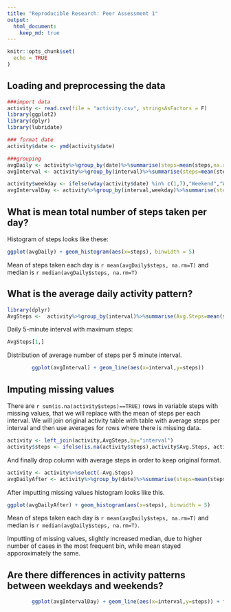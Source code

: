```yaml
---
title: "Reproducible Research: Peer Assessment 1"
output: 
  html_document:
    keep_md: true
---
```


```r
knitr::opts_chunk$set(
  echo = TRUE
)
```
## Loading and preprocessing the data

```r
###import data
activity <- read.csv(file = "activity.csv", stringsAsFactors = F)
library(ggplot2)
library(dplyr)
library(lubridate)

### format date
activity$date <- ymd(activity$date)

###grouping
avgDaily <- activity%>%group_by(date)%>%summarise(steps=mean(steps,na.rm = T))
avgInterval <- activity%>%group_by(interval)%>%summarise(steps=mean(steps,na.rm = T))

activity$weekday <- ifelse(wday(activity$date) %in% c(1,7),"Weekend","Weekday")
avgIntervalDay <- activity%>%group_by(interval,weekday)%>%summarise(steps=mean(steps,na.rm = T))
```



## What is mean total number of steps taken per day?

Histogram of steps looks like these:

```r
ggplot(avgDaily) + geom_histogram(aes(x=steps), binwidth = 5)

```

Mean of steps taken each day is `r mean(avgDaily$steps, na.rm=T)` and median is `r median(avgDaily$steps, na.rm=T)`

## What is the average daily activity pattern?


```r
library(dplyr)
AvgSteps <-  activity%>%group_by(interval)%>%summarise(Avg.Steps=mean(steps,na.rm = T))%>%arrange(desc(Avg.Steps))

```
Daily 5-minute interval with maximum steps:
```r
AvgSteps[1,]
```

Distribution of average number of steps per 5 minute interval.

```r

        ggplot(avgInterval) + geom_line(aes(x=interval,y=steps))
```


## Imputing missing values

There are `r sum(is.na(activity$steps)==TRUE)` rows in variable steps with missing values, that we will replace with the mean of steps per each interval. We will join original activity table with table with average steps per interval and then use averages for rows where there is missing data.
```r

activity <- left_join(activity,AvgSteps,by="interval")
activity$steps <- ifelse(is.na(activity$steps),activity$Avg.Steps, activity$steps)

```
And finally drop column with average steps in order to keep original format.

```r
activity <- activity%>%select(-Avg.Steps)
avgDailyAfter <- activity%>%group_by(date)%>%summarise(steps=mean(steps,na.rm = T))
```
After imputting missing values histogram looks like this.
```r

ggplot(avgDailyAfter) + geom_histogram(aes(x=steps), binwidth = 5)
```


Mean of steps taken each day is `r mean(avgDaily$steps, na.rm=T)` and median is `r median(avgDaily$steps, na.rm=T)`.

Imputting of missing values, slightly increased median, due to higher number of cases in the most frequent bin, while mean stayed apporoximately the same.


## Are there differences in activity patterns between weekdays and weekends?


```r


        ggplot(avgIntervalDay) + geom_line(aes(x=interval,y=steps)) + facet_wrap(~weekday)
```
